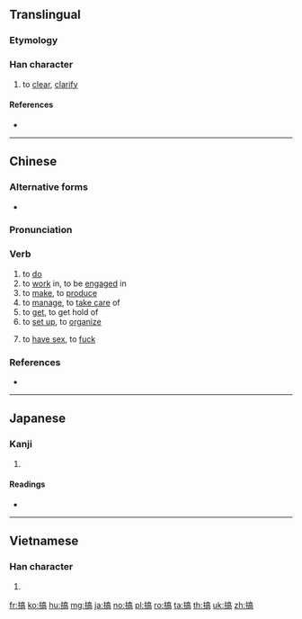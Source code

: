 ==Translingual==

===Etymology===
{{Han compound|扌|高|c1=s|c2=p|ls=psc}}

===Han character===
{{Han char|rn=64|rad=手|as=10|sn=13|four=50027|canj=QYRB|ids=⿰扌高}}

# to [[clear]], [[clarify]]

====References====
* {{Han ref|kx=0447.100|dkj=12489|dj=0798.020|hdz=31935.080|uh=641E|ud=25630|bh=B764|bd=46948}}

----

==Chinese==
{{zh-forms}}

===Alternative forms===
* {{qualifier|Cantonese}} {{zh-l|攪}}

===Pronunciation===
{{zh-pron
|m=gǎo |ma=zh-gǎo.ogg
|c=gaau2
|h=pfs=káu
|md=
|mn=
|w=
|mc=
|oc=y
|cat=v
}}

===Verb===
{{zh-verb}}

# to [[do]]
# to [[work]] in, to be [[engaged]] in
# to [[make]], to [[produce]]
# to [[manage]], to [[take care]] of
# to [[get]], to get hold of
# to [[set up]], to [[organize]]
# {{lb|zh|slang}} to [[have sex]], to [[fuck]]

===References===
* {{R:cedict}}

----

==Japanese==

===Kanji===
{{ja-kanji|grade=|rs=手10}}

# {{defn|lang=ja|sort=手10}}

====Readings====
* {{ja-readings|on=[[こう]] (kō), [[きょう]] (kyō)|kun=[[たたく]] (tataku)}}

----

==Vietnamese==

===Han character===
{{vi-hantu|[[cào]], [[cạo]], [[cảo]], [[xao]], [[quào]]|rs=手10}}

# {{defn|lang=vi|sort=手10}}

[[fr:搞]]
[[ko:搞]]
[[hu:搞]]
[[mg:搞]]
[[ja:搞]]
[[no:搞]]
[[pl:搞]]
[[ro:搞]]
[[ta:搞]]
[[th:搞]]
[[uk:搞]]
[[zh:搞]]
